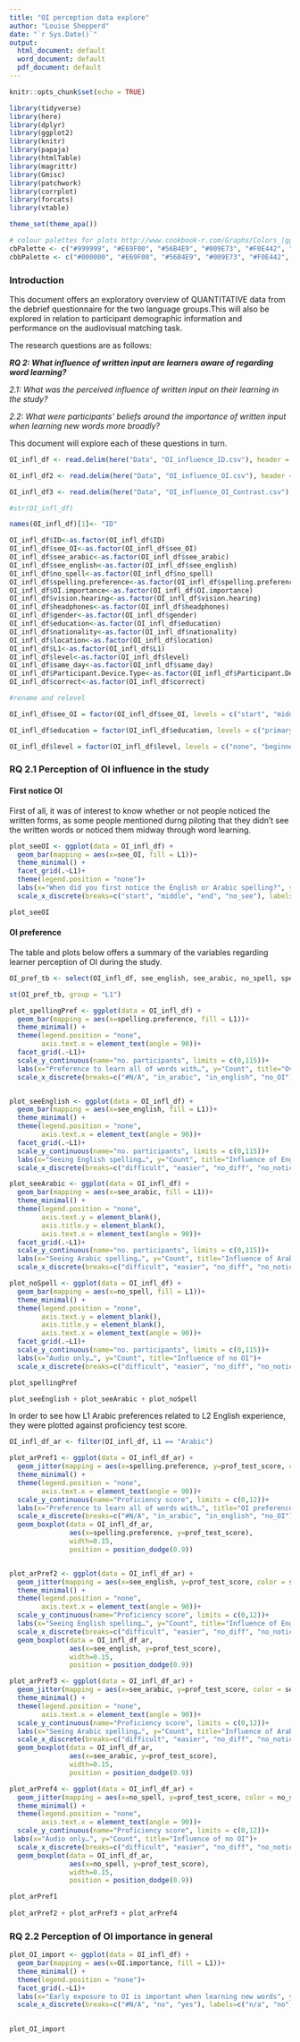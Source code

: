 ```yaml
---
title: "OI perception data explore"
author: "Louise Shepperd"
date: "`r Sys.Date()`"
output:   
  html_document: default
  word_document: default
  pdf_document: default
---
```


```r
knitr::opts_chunk$set(echo = TRUE)

library(tidyverse)
library(here)
library(dplyr)
library(ggplot2)
library(knitr)
library(papaja)
library(htmlTable)
library(magrittr)
library(Gmisc)
library(patchwork)
library(corrplot)
library(forcats)
library(vtable)

theme_set(theme_apa())

# colour palettes for plots http://www.cookbook-r.com/Graphs/Colors_(ggplot2)/
cbPalette <- c("#999999", "#E69F00", "#56B4E9", "#009E73", "#F0E442", "#0072B2", "#D55E00", "#CC79A7")
cbbPalette <- c("#000000", "#E69F00", "#56B4E9", "#009E73", "#F0E442", "#0072B2", "#D55E00", "#CC79A7")
```

### Introduction

This document offers an exploratory overview of QUANTITATIVE data from the debrief questionnaire for the two language groups.This will also be explored in relation to participant demographic information and performance on the audiovisual matching task.

The research questions are as follows:

***RQ 2: What influence of written input are learners aware of regarding word learning?***

*2.1: What was the perceived influence of written input on their learning in the study?*  

*2.2: What were participants' beliefs around the importance of written input when learning new words more broadly?*

This document will explore each of these questions in turn.

```r
OI_infl_df <- read.delim(here("Data", "OI_influence_ID.csv"), header = TRUE, sep = ',', encoding = 'UTF-8')

OI_infl_df2 <- read.delim(here("Data", "OI_influence_OI.csv"), header = TRUE, sep = ',', encoding = 'UTF-8')

OI_infl_df3 <- read.delim(here("Data", "OI_influence_OI_Contrast.csv"), header = TRUE, sep = ',', encoding = 'UTF-8')
```

```r
#str(OI_infl_df)

names(OI_infl_df)[1]<- "ID"

OI_infl_df$ID<-as.factor(OI_infl_df$ID)
OI_infl_df$see_OI<-as.factor(OI_infl_df$see_OI)
OI_infl_df$see_arabic<-as.factor(OI_infl_df$see_arabic)
OI_infl_df$see_english<-as.factor(OI_infl_df$see_english)
OI_infl_df$no_spell<-as.factor(OI_infl_df$no_spell)
OI_infl_df$spelling.preference<-as.factor(OI_infl_df$spelling.preference)
OI_infl_df$OI.importance<-as.factor(OI_infl_df$OI.importance)
OI_infl_df$vision.hearing<-as.factor(OI_infl_df$vision.hearing)
OI_infl_df$headphones<-as.factor(OI_infl_df$headphones)
OI_infl_df$gender<-as.factor(OI_infl_df$gender)
OI_infl_df$education<-as.factor(OI_infl_df$education)
OI_infl_df$nationality<-as.factor(OI_infl_df$nationality)
OI_infl_df$location<-as.factor(OI_infl_df$location)
OI_infl_df$L1<-as.factor(OI_infl_df$L1)
OI_infl_df$level<-as.factor(OI_infl_df$level)
OI_infl_df$same_day<-as.factor(OI_infl_df$same_day)
OI_infl_df$Participant.Device.Type<-as.factor(OI_infl_df$Participant.Device.Type)
OI_infl_df$correct<-as.factor(OI_infl_df$correct)

#rename and relevel

OI_infl_df$see_OI = factor(OI_infl_df$see_OI, levels = c("start", "middle", "end", "no_see"), ordered = TRUE)

OI_infl_df$education = factor(OI_infl_df$education, levels = c("primary", "secondary", "professional qualification", "bachelors", "masters", "doctorate"), ordered = TRUE)

OI_infl_df$level = factor(OI_infl_df$level, levels = c("none", "beginner", "intermediate", "advanced", "nearnative"), ordered = TRUE)
```

### RQ 2.1  Perception of OI influence in the study

#### First notice OI

First of all, it was of interest to know whether or not people noticed the written forms, as some people mentioned durng piloting that they didn't see the written words or noticed them midway through word learning.

```r
plot_seeOI <- ggplot(data = OI_infl_df) +
  geom_bar(mapping = aes(x=see_OI, fill = L1))+
  theme_minimal() +
  facet_grid(.~L1)+
  theme(legend.position = "none")+
  labs(x="When did you first notice the English or Arabic spelling?", y="Count", title="When participants first noticed OI by L1") +
  scale_x_discrete(breaks=c("start", "middle", "end", "no_see"), labels=c("start", "middle", "end", "didn't see"))

plot_seeOI
```

#### OI preference

The table and plots below offers a summary of the variables regarding learner perception of OI during the study.

```r

OI_pref_tb <- select(OI_infl_df, see_english, see_arabic, no_spell, spelling.preference, L1)

st(OI_pref_tb, group = "L1")

```

```r

plot_spellingPref <- ggplot(data = OI_infl_df) +
  geom_bar(mapping = aes(x=spelling.preference, fill = L1))+
  theme_minimal() +
  theme(legend.position = "none",
        axis.text.x = element_text(angle = 90))+
  facet_grid(.~L1)+
  scale_y_continuous(name="no. participants", limits = c(0,115))+
  labs(x="Preference to learn all of words with…", y="Count", title="Overall spelling preference")+
  scale_x_discrete(breaks=c("#N/A", "in_arabic", "in_english", "no_OI"), labels=c("n/a", "Arabic OI", "English OI", "audio-only"))


plot_seeEnglish <- ggplot(data = OI_infl_df) +
  geom_bar(mapping = aes(x=see_english, fill = L1))+
  theme_minimal() +
  theme(legend.position = "none",
        axis.text.x = element_text(angle = 90))+
  facet_grid(.~L1)+
  scale_y_continuous(name="no. participants", limits = c(0,115))+
  labs(x="Seeing English spelling…", y="Count", title="Influence of English OI")+
  scale_x_discrete(breaks=c("difficult", "easier", "no_diff", "no_notice"), labels=c("difficult", "easier", "no difference", "didn't notice"))

plot_seeArabic <- ggplot(data = OI_infl_df) +
  geom_bar(mapping = aes(x=see_arabic, fill = L1))+
  theme_minimal() +
  theme(legend.position = "none",
        axis.text.y = element_blank(),
        axis.title.y = element_blank(),
        axis.text.x = element_text(angle = 90))+
  facet_grid(.~L1)+
  scale_y_continuous(name="no. participants", limits = c(0,115))+
  labs(x="Seeing Arabic spelling…", y="Count", title="Influence of Arabic OI")+
  scale_x_discrete(breaks=c("difficult", "easier", "no_diff", "no_notice"), labels=c("difficult", "easier", "no difference", "didn't notice"))

plot_noSpell <- ggplot(data = OI_infl_df) +
  geom_bar(mapping = aes(x=no_spell, fill = L1))+
  theme_minimal() +
  theme(legend.position = "none",
        axis.text.y = element_blank(),
        axis.title.y = element_blank(),
        axis.text.x = element_text(angle = 90))+
  facet_grid(.~L1)+
  scale_y_continuous(name="no. participants", limits = c(0,115))+
  labs(x="Audio only…", y="Count", title="Influence of no OI")+
  scale_x_discrete(breaks=c("difficult", "easier", "no_diff", "no_notice"), labels=c("difficult", "easier", "no difference", "didn't notice"))

plot_spellingPref

plot_seeEnglish + plot_seeArabic + plot_noSpell

```

In order to see how L1 Arabic preferences related to L2 English experience, they were plotted against proficiency test score.

```r

OI_infl_df_ar <- filter(OI_infl_df, L1 == "Arabic")

plot_arPref1 <- ggplot(data = OI_infl_df_ar) +
  geom_jitter(mapping = aes(x=spelling.preference, y=prof_test_score, color = spelling.preference))+
  theme_minimal() +
  theme(legend.position = "none",
        axis.text.x = element_text(angle = 90))+
  scale_y_continuous(name="Proficiency score", limits = c(0,12))+
  labs(x="Preference to learn all of words with…", title="OI preference by proficiency") +
  scale_x_discrete(breaks=c("#N/A", "in_arabic", "in_english", "no_OI"), labels=c("n/a", "Arabic OI", "English OI", "audio-only"))+
  geom_boxplot(data = OI_infl_df_ar,
               aes(x=spelling.preference, y=prof_test_score),
               width=0.15,
               position = position_dodge(0.9))


plot_arPref2 <- ggplot(data = OI_infl_df_ar) +
  geom_jitter(mapping = aes(x=see_english, y=prof_test_score, color = see_english))+
  theme_minimal() +
  theme(legend.position = "none",
        axis.text.x = element_text(angle = 90))+
  scale_y_continuous(name="Proficiency score", limits = c(0,12))+
  labs(x="Seeing English spelling…", y="Count", title="Influence of English OI")+
  scale_x_discrete(breaks=c("difficult", "easier", "no_diff", "no_notice"), labels=c("difficult", "easier", "no difference", "didn't notice"))+
  geom_boxplot(data = OI_infl_df_ar,
               aes(x=see_english, y=prof_test_score),
               width=0.15,
               position = position_dodge(0.9))

plot_arPref3 <- ggplot(data = OI_infl_df_ar) +
  geom_jitter(mapping = aes(x=see_arabic, y=prof_test_score, color = see_arabic))+
  theme_minimal() +
  theme(legend.position = "none",
        axis.text.x = element_text(angle = 90))+
  scale_y_continuous(name="Proficiency score", limits = c(0,12))+
  labs(x="Seeing Arabic spelling…", y="Count", title="Influence of Arabic OI")+
  scale_x_discrete(breaks=c("difficult", "easier", "no_diff", "no_notice"), labels=c("difficult", "easier", "no difference", "didn't notice"))+
  geom_boxplot(data = OI_infl_df_ar,
               aes(x=see_arabic, y=prof_test_score),
               width=0.15,
               position = position_dodge(0.9))

plot_arPref4 <- ggplot(data = OI_infl_df_ar) +
  geom_jitter(mapping = aes(x=no_spell, y=prof_test_score, color = no_spell))+
  theme_minimal() +
  theme(legend.position = "none",
        axis.text.x = element_text(angle = 90))+
  scale_y_continuous(name="Proficiency score", limits = c(0,12))+
 labs(x="Audio only…", y="Count", title="Influence of no OI")+
  scale_x_discrete(breaks=c("difficult", "easier", "no_diff", "no_notice"), labels=c("difficult", "easier", "no difference", "didn't notice"))+
  geom_boxplot(data = OI_infl_df_ar,
               aes(x=no_spell, y=prof_test_score),
               width=0.15,
               position = position_dodge(0.9))

plot_arPref1
  
plot_arPref2 + plot_arPref3 + plot_arPref4

```



### RQ 2.2  Perception of OI importance in general

```r
plot_OI_import <- ggplot(data = OI_infl_df) +
  geom_bar(mapping = aes(x=OI.importance, fill = L1))+
  theme_minimal() +
  theme(legend.position = "none")+
  facet_grid(.~L1)+
  labs(x="Early exposure to OI is important when learning new words", y="Count", title="When learning new words,is it important to see the spelling the first time you hear it?")+
  scale_x_discrete(breaks=c("#N/A", "no", "yes"), labels=c("n/a", "no", "yes"))
  

plot_OI_import
```

